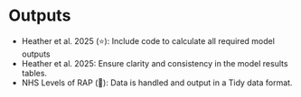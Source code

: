# Outputs {#sec-outputs}

:::{.guidelines}
* Heather et al. 2025 (⭐): Include code to calculate all required model outputs
* Heather et al. 2025: Ensure clarity and consistency in the model results tables.
* NHS Levels of RAP (🥈): Data is handled and output in a Tidy data format.
:::
